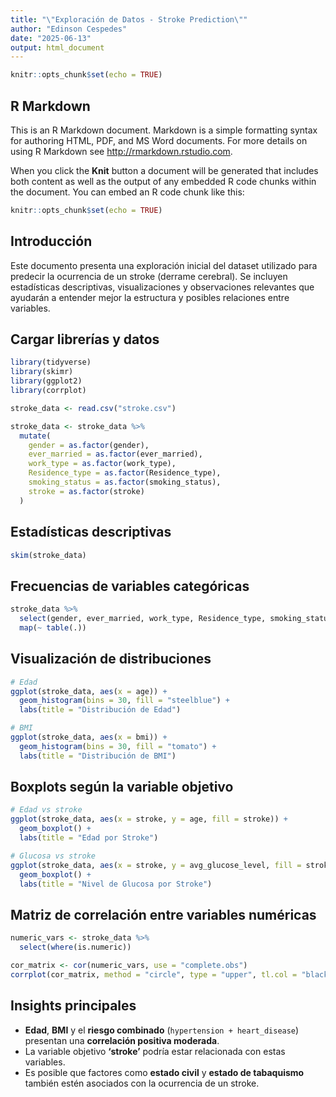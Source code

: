 ```yaml
---
title: "\"Exploración de Datos - Stroke Prediction\""
author: "Edinson Cespedes"
date: "2025-06-13"
output: html_document
---
```


```r
knitr::opts_chunk$set(echo = TRUE)
```

## R Markdown

This is an R Markdown document. Markdown is a simple formatting syntax for authoring HTML, PDF, and MS Word documents. For more details on using R Markdown see <http://rmarkdown.rstudio.com>.

When you click the **Knit** button a document will be generated that includes both content as well as the output of any embedded R code chunks within the document. You can embed an R code chunk like this:

```r
knitr::opts_chunk$set(echo = TRUE)
```

## Introducción

Este documento presenta una exploración inicial del dataset utilizado para predecir la ocurrencia de un stroke (derrame cerebral). Se incluyen estadísticas descriptivas, visualizaciones y observaciones relevantes que ayudarán a entender mejor la estructura y posibles relaciones entre variables.

## Cargar librerías y datos

```r
library(tidyverse)
library(skimr)
library(ggplot2)
library(corrplot)

stroke_data <- read.csv("stroke.csv")

stroke_data <- stroke_data %>%
  mutate(
    gender = as.factor(gender),
    ever_married = as.factor(ever_married),
    work_type = as.factor(work_type),
    Residence_type = as.factor(Residence_type),
    smoking_status = as.factor(smoking_status),
    stroke = as.factor(stroke)
  )
```

## Estadísticas descriptivas

```r
skim(stroke_data)
```

## Frecuencias de variables categóricas

```r
stroke_data %>%
  select(gender, ever_married, work_type, Residence_type, smoking_status, stroke) %>%
  map(~ table(.))
```

## Visualización de distribuciones

```r
# Edad
ggplot(stroke_data, aes(x = age)) +
  geom_histogram(bins = 30, fill = "steelblue") +
  labs(title = "Distribución de Edad")

# BMI
ggplot(stroke_data, aes(x = bmi)) +
  geom_histogram(bins = 30, fill = "tomato") +
  labs(title = "Distribución de BMI")
```

## Boxplots según la variable objetivo

```r
# Edad vs stroke
ggplot(stroke_data, aes(x = stroke, y = age, fill = stroke)) +
  geom_boxplot() +
  labs(title = "Edad por Stroke")

# Glucosa vs stroke
ggplot(stroke_data, aes(x = stroke, y = avg_glucose_level, fill = stroke)) +
  geom_boxplot() +
  labs(title = "Nivel de Glucosa por Stroke")
```

## Matriz de correlación entre variables numéricas

```r
numeric_vars <- stroke_data %>%
  select(where(is.numeric))

cor_matrix <- cor(numeric_vars, use = "complete.obs")
corrplot(cor_matrix, method = "circle", type = "upper", tl.col = "black")
```

## Insights principales

- **Edad**, **BMI** y el **riesgo combinado** (`hypertension + heart_disease`) presentan una **correlación positiva moderada**.
- La variable objetivo **'stroke'** podría estar relacionada con estas variables.
- Es posible que factores como **estado civil** y **estado de tabaquismo** también estén asociados con la ocurrencia de un stroke.
